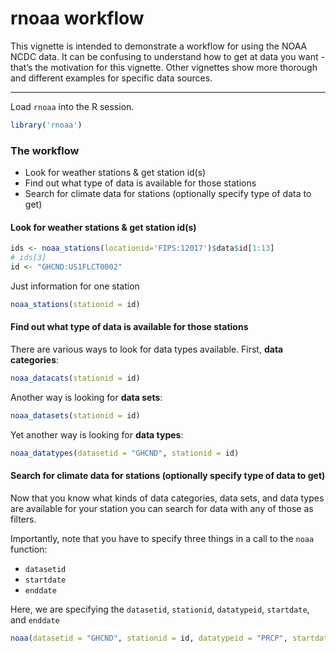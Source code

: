 <!--
%\VignetteEngine{knitr::knitr}
%\VignetteIndexEntry{rnoaa workflow}
-->

rnoaa workflow
======

This vignette is intended to demonstrate a workflow for using the NOAA NCDC data. It can be confusing to understand how to get at data you want - that's the motivation for this vignette. Other vignettes show more thorough and different examples for specific data sources.

********************

Load `rnoaa` into the R session.

```r
library('rnoaa')
```

### The workflow

* Look for weather stations & get station id(s)
* Find out what type of data is available for those stations
* Search for climate data for stations (optionally specify type of data to get)

#### Look for weather stations & get station id(s)


```r
ids <- noaa_stations(locationid='FIPS:12017')$data$id[1:13]
# ids[3]
id <- "GHCND:US1FLCT0002"
```

Just information for one station

```r
noaa_stations(stationid = id)
```


#### Find out what type of data is available for those stations

There are various ways to look for data types available. First, __data categories__:

```r
noaa_datacats(stationid = id)
```

Another way is looking for __data sets__:

```r
noaa_datasets(stationid = id)
```

Yet another way is looking for __data types__:

```r
noaa_datatypes(datasetid = "GHCND", stationid = id)
```

#### Search for climate data for stations (optionally specify type of data to get)

Now that you know what kinds of data categories, data sets, and data types are available for your station you can search for data with any of those as filters.

Importantly, note that you have to specify three things in a call to the `noaa` function:

* `datasetid`
* `startdate`
* `enddate`

Here, we are specifying the `datasetid`, `stationid`, `datatypeid`, `startdate`, and `enddate`

```r
noaa(datasetid = "GHCND", stationid = id, datatypeid = "PRCP", startdate = "2012-10-01", enddate = "2013-01-01")
```

